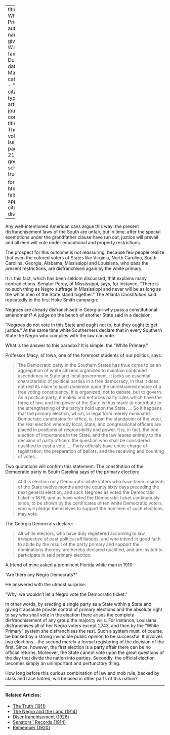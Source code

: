 
---
title: 'The White Primary'
author:
  - name:
      given: W.E.B.
      family: Du Bois
date: Mar. 1911
categories: 
  - ""
citation: 
  type: article-journal
  container-title: The Crisis
  volume: 1
  issue: 5
  page: 20--21
google-scholar: true

format:
  html:
    toc: false
    appendix-cite-as: display
---



Any well-intentioned American cans argue this way: the present disfranchisement laws of the South are unfair, but in time, after the special exemptions under the grandfather clause have run out, justice will prevail and all men will vote under educational and property restrictions. 

The prospect for this outcome is not reassuring, because few people realize that even the colored voters of States like Virginia, North Carolina, South Carolina, Georgia, Alabama, Mississippi and Louisiana, who pass the present restrictions, are disfranchised again by the white primary. 

It is this fact, which has been seldom discussed, that explains many contradictions. Senator Percy, of Mississippi, says, for instance, "There is no such thing as Negro suffrage in Mississippi and never will be as long as the white men of the State stand together." The Atlanta *Constitution* said repeatedly in the first Hoke Smith campaign: 

Negroes are already disfranchised in Georgia---why pass a constitutional amendment? A judge on the bench of another State said in a decision: 

"Negroes do not vote in this State and ought not to, but they ought to get justice." At the same time white Southerners declare that in every Southern State the Negro who complies with the law can vote. 

What is the answer to this paradox? It is simple: the "White Primary." 

Professor Macy, of Iowa, one of the foremost students of our politics, says: 

> The Democratic party in the Southern States has thus come to be an aggregation of white citizens organized to maintain continued ascendency in State and local government. It lacks an essential characteristic of political parties in a free democracy, in that it does not rest its claim to such dominion upon the unrestrained choice of a free voting constituency. It is organized, not to debate, but to govern. As a political party, it makes and enforces party rules which have the force of law, and the power of the State is thus made to contribute to the strengthening of the party's hold upon the State. … So it happens that the primary election, which, in legal form merely nominates Democratic candidates for office, is, from the standpoint of the voter, the real election whereby local, State, and congressional officers are placed in positions of responsibility and power. It is, in fact, the one election of importance in the State, and the law leaves entirely to the decision of party officers the question who shall be considered qualified to cast a vote. … Party officials have entire charge of registration, the preparation of ballots, and the receiving and counting of votes.

Two quotations will confirm this statement. The constitution of the Democratic party in South Carolina says of the primary election: 

> At this election only Democratic white voters who have been residents of the State twelve months and the county sixty days preceding the next general election, and such Negroes as voted the Democratic ticket in 1876, and as have voted the Democratic ticket continuously since, to be shown by the certificates of ten white Democratic voters, who will pledge themselves to support the nominee of such elections, may vote.

The Georgia Democrats declare: 

> All white electors, who have duly registered according to law, irrespective of past political affiliations, and who intend in good faith to abide by the result of the party primary and support the nominations thereby, are hereby declared qualified, and are invited to participate in said primary election.

A friend of mine asked a prominent Florida white man in 1910: 

"Are there any Negro Democrats?" 

He answered with the utmost surprise: 

"Why, we wouldn't let a Negro vote the Democratic ticket." 

In other words, by erecting a single party as a State within a State and giving it absolute private control of primary elections and the absolute right to say who shall vote in the election there arises the complete disfranchisement of any group the majority wills. For instance, Louisiana disfranchises all of her Negro voters except 1,743, and then by the "White Primary" system she disfranchises the rest. Such a system must, of course, be backed by a strong invincible public opinion to be successful. It involves two elections---the second merely a formal registering of the decision of the first. Since, however, the first election is a party affair there can be no official returns. Moreover, the State cannot vote upon the great questions of the day that divide the nation into parties. Secondly, the official election becomes simply an unimportant and perfunctory thing. 

How long before this curious combination of law and mob rule, backed by class and race hatred, will be used in other parts of this nation?

<!-- Similar articles start here -->

<hr>
#### Related Articles:

* [The Truth (1911)](/Volumes/01/03/truth.html)
* [The Negro and the Land (1914)](/Volumes/07/04/negro_land.html)
* [Disenfranchisement (1926)](/Volumes/32/01/disenfranchisement.html)
* [Senators'' Records (1914)](/Volumes/08/02/senators_records.html)
* [Remember (1920)](/Volumes/19/06/remember.html)

<!-- Similar articles end here -->